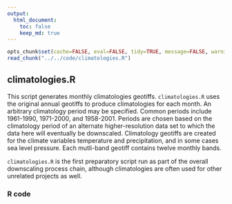 ```yaml
---
output:
  html_document:
    toc: false
    keep_md: true
---
```


```r
opts_chunk$set(cache=FALSE, eval=FALSE, tidy=TRUE, message=FALSE, warning=FALSE)
read_chunk("../../code/climatologies.R")
```

##
##
## climatologies.R

This script generates monthly climatologies geotiffs.
`climatologies.R` uses the original annual geotiffs to produce climatologies for each month.
An arbitrary climatology period may be specified.
Common periods include 1961-1990, 1971-2000, and 1958-2001.
Periods are chosen based on the climatology period of an alternate higher-resolution data set to which the data here will eventually be downscaled.
Climatology geotiffs are created for the climate variables temperature and precipitation, and in some cases sea level pressure.
Each mutli-band geotiff contains twelve monthly bands.

`climatologies.R` is the first preparatory script run as part of the overall downscaling process chain,
although climatologies are often used for other unrelated projects as well.

### R code

```r
```
